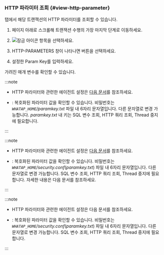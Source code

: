 ### HTTP 파라미터 조회 {#view-http-parameter}

<Cmdname sid="TTL06126" className="uitext" /> 탭에서 해당 트랜잭션의 HTTP 파라미터를 조회할 수 있습니다. 

1. 페이지 아래로 스크롤해 트랜잭션 수행의 가장 마지막 단계로 이동하세요. 

1. ![잠금 아이콘](/img/ic-lock.svg) <Cmdname sid="TTL06520" className="uitext" /> 항목을 선택하세요.

1. <UI>HTTP-PARAMETERS</UI> 창이 나타나면 <Cmdname sid="BTN06764" className="uitext" /> 버튼을 선택하세요.

1. 설정한 Param Key를 입력하세요.

가려진 매개 변수를 확인할 수 있습니다.

<Xclude product='java,kubernetes'>

:::note

* HTTP 파라미터와 관련한 에이전트 설정은 [다음 문서](agent-transaction#profile_http_parameter)를 참조하세요.

* <Cmdname sid="BTN06764" className="uitext" />: 복호화된 파라미터 값을 확인할 수 있습니다. 비밀번호는 <em><code>WHATAP_HOME</code>/paramkey.txt</em> 파일 내 6자리 문자열입니다. 다른 문자열로 변경 가능합니다. <em>paramkey.txt</em> 내 키는 SQL 변수 조회, HTTP 쿼리 조회, Thread 중지에 필요합니다.

:::

</Xclude>

<InDoc product='java'>

:::note

* HTTP 파라미터와 관련한 에이전트 설정은 [다음 문서](agent-transaction#profile_http_parameter)를 참조하세요.

* <Cmdname sid="BTN06764" className="uitext" />: 복호화된 파라미터 값을 확인할 수 있습니다. 비밀번호는 <em><code>WHATAP_HOME</code>/security.conf</em>(<em>paramkey.txt</em>) 파일 내 6자리 문자열입니다. 다른 문자열로 변경 가능합니다. SQL 변수 조회, HTTP 쿼리 조회, Thread 중지에 필요합니다. 자세한 내용은 <Link to="install-agent#security">다음 문서</Link>를 참조하세요.

:::

</InDoc>

<InDoc product='kubernetes'>

:::note

* HTTP 파라미터와 관련한 에이전트 설정은 <Link to="../java/agent-transaction#profile_http_parameter" target="_blank">다음 문서</Link>를 참조하세요.

* <Cmdname sid="BTN06764" className="uitext" />: 복호화된 파라미터 값을 확인할 수 있습니다. 비밀번호는 <em><code>WHATAP_HOME</code>/security.conf</em>(<em>paramkey.txt</em>) 파일 내 6자리 문자열입니다. 다른 문자열로 변경 가능합니다. SQL 변수 조회, HTTP 쿼리 조회, Thread 중지에 필요합니다.

:::

</InDoc>